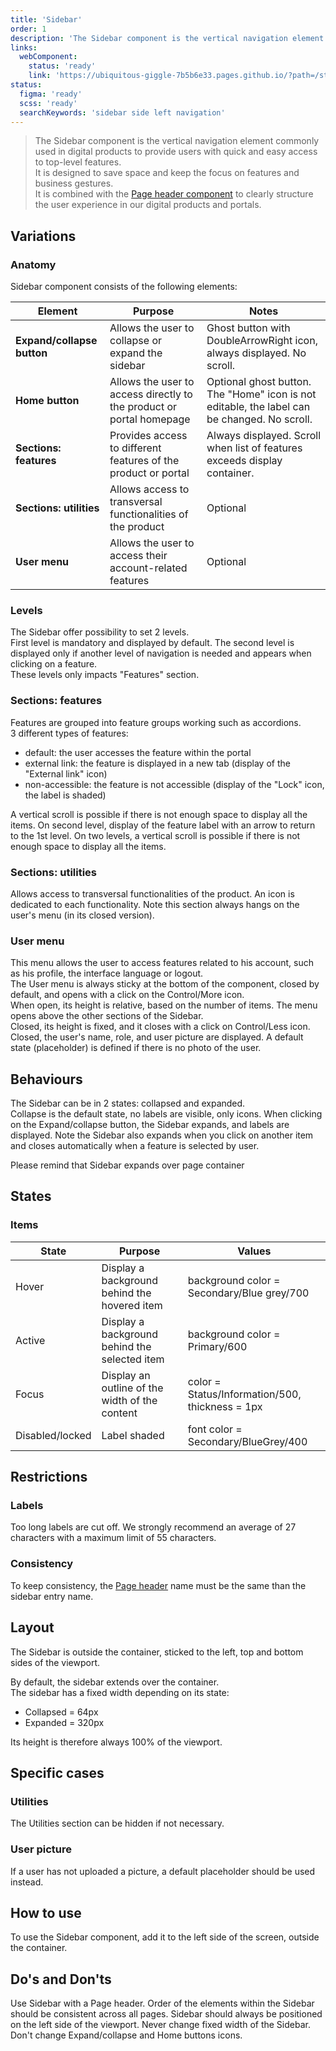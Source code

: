 ```yaml
---
title: 'Sidebar'
order: 1
description: 'The Sidebar component is the vertical navigation element commonly used in digital products to provide users with quick and easy access to top-level features.'
links:
  webComponent:
    status: 'ready'
    link: 'https://ubiquitous-giggle-7b5b6e33.pages.github.io/?path=/story/components-sidebar'
status:
  figma: 'ready'
  scss: 'ready'
  searchKeywords: 'sidebar side left navigation'
---
```


> The Sidebar component is the vertical navigation element commonly used in digital products to provide users with quick and easy access to top-level features.  
It is designed to save space and keep the focus on features and business gestures.  
It is combined with the [Page header component](/Components/PageHeader/) to clearly structure the user experience in our digital products and portals.

<!-- Add preview -->

<Preview path="default" />

## Variations

### Anatomy

Sidebar component consists of the following elements:

| Element | Purpose | Notes |
| ------- | ------- | ----- |
| **Expand/collapse button** | Allows the user to collapse or expand the sidebar | Ghost button with DoubleArrowRight icon, always displayed. No scroll. |
| **Home button** | Allows the user to access directly to the product or portal homepage | Optional ghost button. The "Home" icon is not editable, the label can be changed. No scroll. |
| **Sections: features** | Provides access to different features of the product or portal | Always displayed. Scroll when list of features exceeds display container. |
| **Sections: utilities** | Allows access to transversal functionalities of the product | Optional |
| **User menu** | Allows the user to access their account-related features | Optional |

### Levels

The Sidebar offer possibility to set 2 levels.  
First level is mandatory and displayed by default.
The second level is displayed only if another level of navigation is needed and appears when clicking on a feature.  
These levels only impacts "Features" section.

<!-- Add previews -->

### Sections: features

Features are grouped into feature groups working such as accordions.  
3 different types of features:
- default: the user accesses the feature within the portal
- external link: the feature is displayed in a new tab (display of the "External link" icon)
- non-accessible: the feature is not accessible (display of the "Lock" icon, the label is shaded)

A vertical scroll is possible if there is not enough space to display all the items.
On second level, display of the feature label with an arrow to return to the 1st level.
On two levels, a vertical scroll is possible if there is not enough space to display all the items.

### Sections: utilities

Allows access to transversal functionalities of the product.
An icon is dedicated to each functionality.
Note this section always hangs on the user's menu (in its closed version).

### User menu

This menu allows the user to access features related to his account, such as his profile, the interface language or logout.  
The User menu is always sticky at the bottom of the component, closed by default, and opens with a click on the Control/More icon.  
When open, its height is relative, based on the number of items. The menu opens above the other sections of the Sidebar.  
Closed, its height is fixed, and it closes with a click on Control/Less icon. Closed, the user's name, role, and user picture are displayed. A default state (placeholder) is defined if there is no photo of the user.

<!-- Add preview -->

## Behaviours

The Sidebar can be in 2 states: collapsed and expanded.  
Collapse is the default state, no labels are visible, only icons. When clicking on the Expand/collapse button, the Sidebar expands, and labels are displayed.
Note the Sidebar also expands when you click on another item and closes automatically when a feature is selected by user.

<Highlight theme="tips" title="Good to know">
  Please remind that Sidebar expands over page container
</Highlight>

## States

### Items

| State | Purpose | Values |
| ----- | ------- | ------ |
| Hover | Display a background behind the hovered item | background color = Secondary/Blue grey/700 |
| Active | Display a background behind the selected item | background color = Primary/600 |
| Focus | Display an outline of the width of the content | color = Status/Information/500, thickness = 1px |
| Disabled/locked | Label shaded | font color = Secondary/BlueGrey/400 |

## Restrictions

### Labels

Too long labels are cut off. We strongly recommend an average of 27 characters with a maximum limit of 55 characters.

### Consistency
To keep consistency, the [Page header](/Components/PageHeader/) name must be the same than the sidebar entry name.

## Layout

The Sidebar is outside the container, sticked to the left, top and bottom sides of the viewport.
  
By default, the sidebar extends over the container.  
The sidebar has a fixed width depending on its state:
- Collapsed = 64px
- Expanded = 320px

Its height is therefore always 100% of the viewport.

## Specific cases

### Utilities

The Utilities section can be hidden if not necessary.

### User picture

If a user has not uploaded a picture, a default placeholder should be used instead.

## How to use

To use the Sidebar component, add it to the left side of the screen, outside the container.

## Do's and Don'ts

<HintItem>
  Use Sidebar with a Page header.
</HintItem>

<HintItem>
  Order of the elements within the Sidebar should be consistent across all pages.
</HintItem>

<HintItem>
  Sidebar should always be positioned on the left side of the viewport.
</HintItem>

<HintItem dont>
  Never change fixed width of the Sidebar.
</HintItem>

<HintItem dont>
  Don't change Expand/collapse and Home buttons icons.
</HintItem>